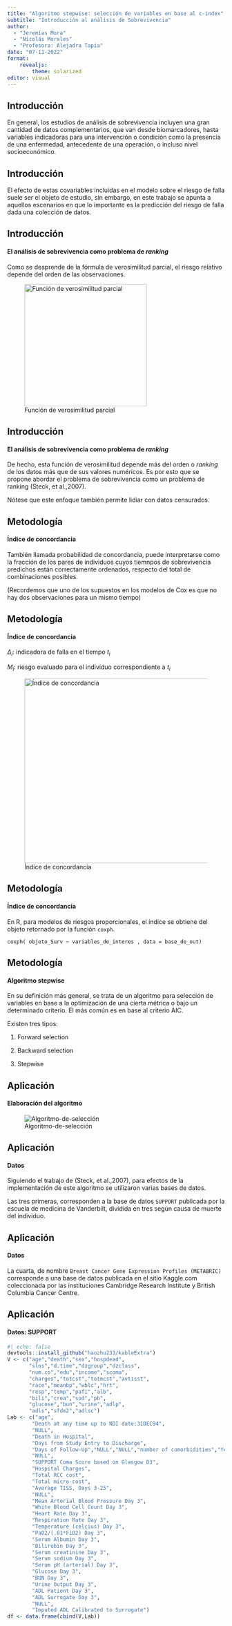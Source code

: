 ```yaml
---
title: "Algoritmo stepwise: selección de variables en base al c-index"
subtitle: "Introducción al análisis de Sobrevivencia"
author: 
  - "Jeremías Mora"
  - "Nicolás Morales"
  - "Profesora: Alejadra Tapia"
date: "07-11-2022"
format: 
    revealjs:
        theme: solarized
editor: visual
---
```


## Introducción

En general, los estudios de análisis de sobrevivencia incluyen una gran cantidad de datos complementarios, que van desde biomarcadores, hasta variables indicadoras para una intervención o condición como la presencia de una enfermedad, antecedente de una operación, o incluso nivel socioeconómico.

## Introducción

El efecto de estas covariables incluidas en el modelo sobre el riesgo de falla suele ser el objeto de estudio, sin embargo, en este trabajo se apunta a aquellos escenarios en que lo importante es la predicción del riesgo de falla dada una colección de datos.

## Introducción

#### El análisis de sobrevivencia como problema de *ranking*

Como se desprende de la fórmula de verosimilitud parcial, el riesgo relativo depende del orden de las observaciones.

![Función de verosimilitud parcial](llik.PNG){width="283"}

## Introducción

#### El análisis de sobrevivencia como problema de *ranking*

De hecho, esta función de verosimilitud depende más del orden o *ranking* de los datos más que de sus valores numéricos. Es por esto que se propone abordar el problema de sobrevivencia como un problema de ranking (Steck, et al.,2007).

Nótese que este enfoque también permite lidiar con datos censurados.

## Metodología

#### Índice de concordancia

También llamada probabilidad de concordancia, puede interpretarse como la fracción de los pares de individuos cuyos tiemnpos de sobrevivencia predichos están correctamente ordenados, respecto del total de combinaciones posibles.

(Recordemos que uno de los supuestos en los modelos de Cox es que no hay dos observaciones para un mismo tiempo)

## Metodología

#### Índice de concordancia
$\Delta_i$: indicadora de falla en el tiempo $t_i$

$M_i$: riesgo evaluado para el individuo correspondiente a $t_i$

![Índice de concordancia](images/paste-22F4298D.png){width="428"}

## Metodología

#### Índice de concordancia

En R, para modelos de riesgos proporcionales, el índice se obtiene del objeto retornado por la función `coxph`.

`coxph( objeto_Surv ~ variables_de_interes , data = base_de_out)`

## Metodología

#### Algoritmo stepwise

En su definición más general, se trata de un algoritmo para selección de variables en base a la optimización de una cierta métrica o bajo un determinado criterio. El más común es en base al criterio AIC.

Existen tres tipos:

1.  Forward selection

2.  Backward selection

3.  Stepwise

## Aplicación

#### Elaboración del algoritmo

![Algoritmo-de-selección](algoritmo.PNG)

## Aplicación

#### Datos

Siguiendo el trabajo de (Steck, et al.,2007), para efectos de la implementación de este algoritmo se utilizaron varias bases de datos.

Las tres primeras, corresponden a la base de datos `SUPPORT` publicada por la escuela de medicina de Vanderbilt, dividida en tres según causa de muerte del individuo.

## Aplicación

#### Datos

La cuarta, de nombre `Breast Cancer Gene Expression Profiles (METABRIC)` corresponde a una base de datos publicada en el sitio Kaggle.com coleccionada por las instituciones Cambridge Research Institute y British Columbia Cancer Centre.

## Aplicación

#### Datos: SUPPORT

```r
#| echo: false
devtools::install_github("haozhu233/kableExtra")
V <- c("age","death","sex","hospdead",
       "slos","d.time","dzgroup","dzclass",
       "num.co","edu","income","scoma",
       "charges","totcst","totmcst","avtisst",
       "race","meanbp","wblc","hrt",
       "resp","temp","pafi","alb",
       "bili","crea","sod","ph",
       "glucose","bun","urine","adlp",
       "adls","sfdm2","adlsc")
Lab <- c("age",
        "Death at any time up to NDI date:31DEC94",
        "NULL",
        "Death in Hospital",
        "Days from Study Entry to Discharge",
        "Days of Follow-Up","NULL","NULL","number of comorbidities","Years of Education",
        "NULL",
        "SUPPORT Coma Score based on Glasgow D3",
        "Hospital Charges",
        "Total RCC cost",
        "Total micro-cost",
        "Average TISS, Days 3-25",
        "NULL",
        "Mean Arterial Blood Pressure Day 3",
        "White Blood Cell Count Day 3",
        "Heart Rate Day 3",
        "Respiration Rate Day 3",
        "Temperature (celcius) Day 3",
        "PaO2/(.01*FiO2) Day 3",
        "Serum Albumin Day 3",
        "Bilirubin Day 3",
        "Serum creatinine Day 3",
        "Serum sodium Day 3",
        "Serum pH (arterial) Day 3",
        "Glucose Day 3",
        "BUN Day 3",
        "Urine Output Day 3",
        "ADL Patient Day 3",
        "ADL Surrogate Day 3",
        "NULL",
        "Imputed ADL Calibrated to Surrogate")
df <- data.frame(cbind(V,Lab))

```
